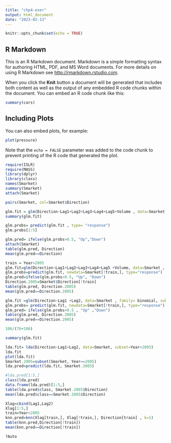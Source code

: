 ---
title: "chp4-exer"
output: html_document
date: "2023-02-13"
---

```{r setup, include=FALSE}
knitr::opts_chunk$set(echo = TRUE)
```

## R Markdown

This is an R Markdown document. Markdown is a simple formatting syntax for authoring HTML, PDF, and MS Word documents. For more details on using R Markdown see <http://rmarkdown.rstudio.com>.

When you click the **Knit** button a document will be generated that includes both content as well as the output of any embedded R code chunks within the document. You can embed an R code chunk like this:

```{r cars}
summary(cars)
```

## Including Plots

You can also embed plots, for example:

```{r pressure, echo=FALSE}
plot(pressure)
```

Note that the `echo = FALSE` parameter was added to the code chunk to prevent printing of the R code that generated the plot.



```{r}
require(ISLR)
require(MASS)
library(dplyr)
library(class)
names(Smarket)
summary(Smarket)
attach(Smarket)

```

```{r}
pairs(Smarket, col=Smarket$Direction)

```

```{r logistic regression}
glm.fit = glm(Direction~Lag1+Lag2+Lag3+Lag4+Lag5+Volume , data=Smarket , family=binomial)
summary(glm.fit)

```

```{r}
glm.probs= predict(glm.fit , type= "response")
glm.probs[1:5]


```

```{r}
glm.pred= ifelse(glm.probs>0.5, "Up","Down")
attach(Smarket)
table(glm.pred, Direction)
mean(glm.pred==Direction)
```


```{r make training and test data}
train = Year<2005
glm.fit=glm(Direction~Lag1+Lag2+Lag3+Lag4+Lag5 +Volume, data=Smarket , family=binomial,  subset=train)
glm.probs=predict(glm.fit, newdata=Smarket[!train,], type="response")
glm.pred=ifelse(glm.probs>0.5, "Up", "Down")
Direction.2005=Smarket$Direction[!train]
table(glm.pred, Direction.2005)
mean(glm.pred==Direction.2005)

```

```{r fit smaller model}

glm.fit =glm(Direction~Lag1 +Lag2, data=Smarket , family= binomial, subset=train)
glm.probs= predict(glm.fit, newdata=Smarket[!train,], type="response")
glm.pred= ifelse(glm.probs>0.5 , "Up" ,"Down")
table(glm.pred, Direction.2005)
mean(glm.pred==Direction.2005)

106/(76+106)

```

```{r}
summary(glm.fit)
```

```{r linear discrimenant Analysis}
lda.fit= lda(Direction~Lag1+Lag2, data=Smarket, subset=Year<2005)
lda.fit
plot(lda.fit)
Smarket.2005=subset(Smarket, Year==2005)
lda.pred=predict(lda.fit, Smarket.2005)

```

```{r}
#lda.pred[1:5,]
class(lda.pred)
data.frame(lda.pred)[1:5,]
table(lda.pred$class, Smarket.2005$Direction)
mean(lda.pred$class==Smarket.2005$Direction)

```

```{r knn nearest neighbor}

Xlag=cbind(Lag1,Lag2)
Xlag[1:5,]
train=Year<2005
knn.pred=knn(Xlag[train,], Xlag[!train,], Direction[train] , k=1)
table(knn.pred,Direction[!train])
mean(knn.pred==Direction[!train])

```

```{r}
?Auto
```

```{r}

```

```{r}

```

```{r}

```

```{r}

```

```{r}

```



